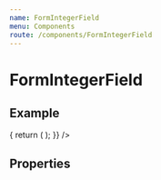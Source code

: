 ```yaml
---
name: FormIntegerField
menu: Components
route: /components/FormIntegerField
---
```



# FormIntegerField

## Example

<Playground>
  <Form
    render={() => {
      return (
        <FormIntegerField
          icon="extension"
          name="fieldName"
          label="Field Label"
        />
      );
    }}
  />
</Playground>

## Properties

<Props of={FormIntegerField}/>
